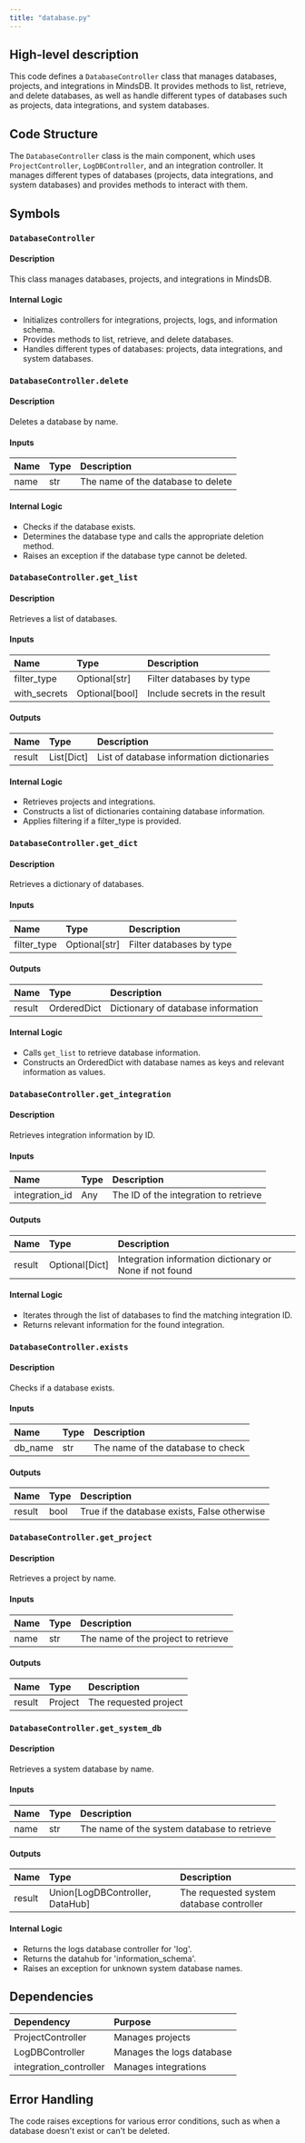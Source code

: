 ```yaml
---
title: "database.py"
---
```


## High-level description
This code defines a `DatabaseController` class that manages databases, projects, and integrations in MindsDB. It provides methods to list, retrieve, and delete databases, as well as handle different types of databases such as projects, data integrations, and system databases.

## Code Structure
The `DatabaseController` class is the main component, which uses `ProjectController`, `LogDBController`, and an integration controller. It manages different types of databases (projects, data integrations, and system databases) and provides methods to interact with them.

## Symbols

### `DatabaseController`
#### Description
This class manages databases, projects, and integrations in MindsDB.

#### Internal Logic
- Initializes controllers for integrations, projects, logs, and information schema.
- Provides methods to list, retrieve, and delete databases.
- Handles different types of databases: projects, data integrations, and system databases.

### `DatabaseController.delete`
#### Description
Deletes a database by name.

#### Inputs
| Name | Type | Description |
|:-----|:-----|:------------|
| name | str | The name of the database to delete |

#### Internal Logic
- Checks if the database exists.
- Determines the database type and calls the appropriate deletion method.
- Raises an exception if the database type cannot be deleted.

### `DatabaseController.get_list`
#### Description
Retrieves a list of databases.

#### Inputs
| Name | Type | Description |
|:-----|:-----|:------------|
| filter_type | Optional[str] | Filter databases by type |
| with_secrets | Optional[bool] | Include secrets in the result |

#### Outputs
| Name | Type | Description |
|:-----|:-----|:------------|
| result | List[Dict] | List of database information dictionaries |

#### Internal Logic
- Retrieves projects and integrations.
- Constructs a list of dictionaries containing database information.
- Applies filtering if a filter_type is provided.

### `DatabaseController.get_dict`
#### Description
Retrieves a dictionary of databases.

#### Inputs
| Name | Type | Description |
|:-----|:-----|:------------|
| filter_type | Optional[str] | Filter databases by type |

#### Outputs
| Name | Type | Description |
|:-----|:-----|:------------|
| result | OrderedDict | Dictionary of database information |

#### Internal Logic
- Calls `get_list` to retrieve database information.
- Constructs an OrderedDict with database names as keys and relevant information as values.

### `DatabaseController.get_integration`
#### Description
Retrieves integration information by ID.

#### Inputs
| Name | Type | Description |
|:-----|:-----|:------------|
| integration_id | Any | The ID of the integration to retrieve |

#### Outputs
| Name | Type | Description |
|:-----|:-----|:------------|
| result | Optional[Dict] | Integration information dictionary or None if not found |

#### Internal Logic
- Iterates through the list of databases to find the matching integration ID.
- Returns relevant information for the found integration.

### `DatabaseController.exists`
#### Description
Checks if a database exists.

#### Inputs
| Name | Type | Description |
|:-----|:-----|:------------|
| db_name | str | The name of the database to check |

#### Outputs
| Name | Type | Description |
|:-----|:-----|:------------|
| result | bool | True if the database exists, False otherwise |

### `DatabaseController.get_project`
#### Description
Retrieves a project by name.

#### Inputs
| Name | Type | Description |
|:-----|:-----|:------------|
| name | str | The name of the project to retrieve |

#### Outputs
| Name | Type | Description |
|:-----|:-----|:------------|
| result | Project | The requested project |

### `DatabaseController.get_system_db`
#### Description
Retrieves a system database by name.

#### Inputs
| Name | Type | Description |
|:-----|:-----|:------------|
| name | str | The name of the system database to retrieve |

#### Outputs
| Name | Type | Description |
|:-----|:-----|:------------|
| result | Union[LogDBController, DataHub] | The requested system database controller |

#### Internal Logic
- Returns the logs database controller for 'log'.
- Returns the datahub for 'information_schema'.
- Raises an exception for unknown system database names.

## Dependencies
| Dependency | Purpose |
|:-----------|:--------|
| ProjectController | Manages projects |
| LogDBController | Manages the logs database |
| integration_controller | Manages integrations |

## Error Handling
The code raises exceptions for various error conditions, such as when a database doesn't exist or can't be deleted.